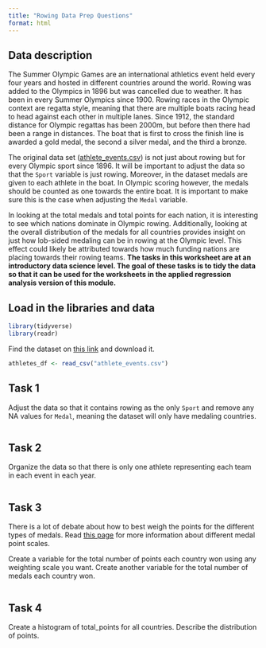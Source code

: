 ```yaml
---
title: "Rowing Data Prep Questions"
format: html
---
```


## Data description

The Summer Olympic Games are an international athletics event held every four years and hosted in different countries around the world. Rowing was added to the Olympics in 1896 but was cancelled due to weather. It has been in every Summer Olympics since 1900. Rowing races in the Olympic context are regatta style, meaning that there are multiple boats racing head to head against each other in multiple lanes. Since 1912, the standard distance for Olympic regattas has been 2000m, but before then there had been a range in distances. The boat that is first to cross the finish line is awarded a gold medal, the second a silver medal, and the third a bronze.

The original data set ([athlete_events.csv](athlete_events.csv){target="_blank"}) is not just about rowing but for every Olympic sport since 1896. It will be important to adjust the data so that the `Sport` variable is just rowing. Moreover, in the dataset medals are given to each athlete in the boat. In Olympic scoring however, the medals should be counted as one towards the entire boat. It is important to make sure this is the case when adjusting the `Medal` variable.

In looking at the total medals and total points for each nation, it is interesting to see which nations dominate in Olympic rowing. Additionally, looking at the overall distribution of the medals for all countries provides insight on just how lob-sided medaling can be in rowing at the Olympic level. This effect could likely be attributed towards how much funding nations are placing towards their rowing teams. **The tasks in this worksheet are at an introductory data science level. The goal of these tasks is to tidy the data so that it can be used for the worksheets in the applied regression analysis version of this module.**

## Load in the libraries and data

```r
library(tidyverse)
library(readr)
```

Find the dataset on [this link](https://www.kaggle.com/datasets/heesoo37/120-years-of-olympic-history-athletes-and-results?resource=download) and download it.

```r
athletes_df <- read_csv("athlete_events.csv")
```

## Task 1

Adjust the data so that it contains rowing as the only `Sport` and remove any NA values for `Medal`, meaning the dataset will only have medaling countries.

```r

```

## Task 2

Organize the data so that there is only one athlete representing each team in each event in each year.

```r

```

## Task 3

There is a lot of debate about how to best weigh the points for the different types of medals. Read [this page](https://www.topendsports.com/events/summer/medal-tally/rankings-weighted.htm){target="_blank"} for more information about different medal point scales.

Create a variable for the total number of points each country won using any weighting scale you want. Create another variable for the total number of medals each country won.

```r

```

## Task 4

Create a histogram of total_points for all countries. Describe the distribution of points.
